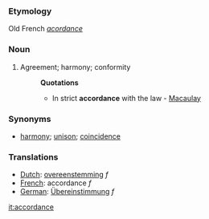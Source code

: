 ===Etymology===
Old French ''[[acordance]]''
===Noun===
#Agreement; harmony; conformity
#:'''Quotations'''
#:*In strict '''accordance''' with the law - [[Macaulay]]
===Synonyms===
*[[harmony]]; [[unison]]; [[coincidence]]
=== Translations ===
*[[Dutch]]: [[overeenstemming]] ''f''
*[[French]]: accordance ''f''
*[[German]]: [[Übereinstimmung]] ''f''

[[it:accordance]]